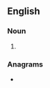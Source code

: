 ==English==

===Noun===
{{head|en|noun form}}

# {{plural of|scepter|lang=en}}

===Anagrams===
* {{anagrams|en|a=ceeprsst|respects|sceptres|specters|spectres}}